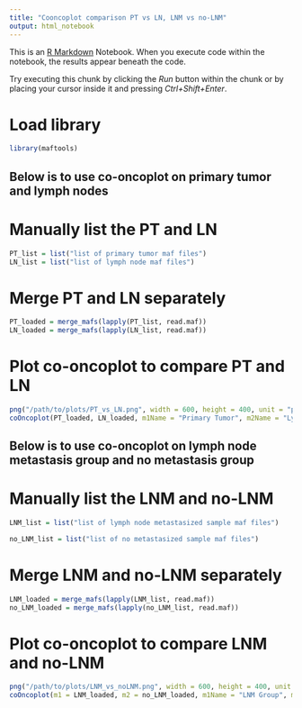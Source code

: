 ```yaml
---
title: "Cooncoplot comparison PT vs LN, LNM vs no-LNM"
output: html_notebook
---
```


This is an [R Markdown](http://rmarkdown.rstudio.com) Notebook. When you execute code within the notebook, the results appear beneath the code. 

Try executing this chunk by clicking the *Run* button within the chunk or by placing your cursor inside it and pressing *Ctrl+Shift+Enter*. 

# Load library
```r
library(maftools)
```

## Below is to use co-oncoplot on primary tumor and lymph nodes
# Manually list the PT and LN
```r
PT_list = list("list of primary tumor maf files")
LN_list = list("list of lymph node maf files")
```

# Merge PT and LN separately
```r
PT_loaded = merge_mafs(lapply(PT_list, read.maf))
LN_loaded = merge_mafs(lapply(LN_list, read.maf))
```

# Plot co-oncoplot to compare PT and LN
```r
png("/path/to/plots/PT_vs_LN.png", width = 600, height = 400, unit = "px")
coOncoplot(PT_loaded, LN_loaded, m1Name = "Primary Tumor", m2Name = "Lymph Node")
```

## Below is to use co-oncoplot on lymph node metastasis group and no metastasis group
# Manually list the LNM and no-LNM
```r
LNM_list = list("list of lymph node metastasized sample maf files")

no_LNM_list = list("list of no metastasized sample maf files")
```

# Merge LNM and no-LNM separately
```r
LNM_loaded = merge_mafs(lapply(LNM_list, read.maf))
no_LNM_loaded = merge_mafs(lapply(no_LNM_list, read.maf))
```

# Plot co-oncoplot to compare LNM and no-LNM
```r
png("/path/to/plots/LNM_vs_noLNM.png", width = 600, height = 400, unit = "px")
coOncoplot(m1 = LNM_loaded, m2 = no_LNM_loaded, m1Name = "LNM Group", m2Name = "No-LNM Group")
```